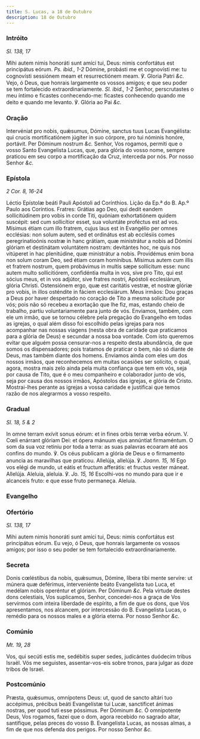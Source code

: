 ```yaml
---
title: S. Lucas, a 18 de Outubro
description: 18 de Outubro
---
```


### Intróito

_Sl. 138, 17_

<div class="grid grid-cols-2 gap-5">
  <span class="text-justify">
    Mihi autem nimis honoráti sunt amíci tui, Deus: nimis confortátus est
    principátus eórum. <em>Ps. ibid., 1-2</em> Dómine, probásti me et cognovísti
    me: tu cognovísti sessiónem meam et resurrectiónem meam. ℣. Gloria Patri
    <em>&c.</em>
  </span>
  <span class="text-justify">
    Vejo, ó Deus, que honrais largamente os vossos amigos; e que seu poder se
    tem fortalecido extraordinariamente. <em>Sl. ibid., 1-2</em> Senhor,
    perscrutastes o meu íntimo e ficastes conhecendo-me: ficastes conhecendo
    quando me deito e quando me levanto. ℣. Glória ao Pai <em>&c.</em>
  </span>
</div>

### Oração

<div class="grid grid-cols-2 gap-5">
  <span class="text-justify">
    Intervéniat pro nobis, quǽsumus, Dómine, sanctus tuus Lucas Evangélista: qui
    crucis mortificatiónem júgiter in suo córpore, pro tui nóminis honóre,
    portávit. Per Dóminum nostrum <em>&c.</em>
  </span>
  <span class="text-justify">
    Senhor, Vos rogamos, permiti que o vosso Santo Evangelista Lucas, que, para
    glória do vosso nome, sempre praticou em seu corpo a mortificação da Cruz,
    interceda por nós. Por nosso Senhor <em>&c.</em>
  </span>
</div>

### Epístola

_2 Cor. 8, 16-24_

<div class="grid grid-cols-2 gap-5">
  <span class="text-justify">
    Léctio Epístolæ beáti Pauli Apóstoli ad Corínthios.
  </span>
  <span class="text-justify">
    Lição da Ep.ª do B. Ap.º Paulo aos Coríntios.
  </span>
  <span class="text-justify">
    Fratres: Grátias ago Deo, qui dedit eandem sollicitúdinem pro vobis in corde
    Titi, quóniam exhortatiónem quidem suscépit: sed cum sollicítior esset, sua
    voluntáte proféctus est ad vos. Mísimus étiam cum illo fratrem, cujus laus
    est in Evangélio per omnes ecclésias: non solum autem, sed et ordinátus est
    ab ecclésiis comes peregrinatioónis nostræ in hanc grátiam, quæ ministrátur
    a nobis ad Dómini glóriam et destinátam voluntátem nostram: devitántes hoc,
    ne quis nos vitúperet in hac plenitúdine, quæ ministrátur a nobis.
    Providémus enim bona non solum coram Deo, sed étiam coram homínibus. Mísimus
    autem cum illis et fratrem nostrum, quem probávimus in multis sæpe
    sollícitum esse: nunc autem multo sollicitiórem, confidéntia multa in vos,
    sive pro Tito, qui est sócius meus, et in vos adjútor, sive fratres nostri,
    Apóstoli ecclesiárum, glória Christi. Ostensiónem ergo, quæ est caritátis
    vestræ, et nostræ glóriæ pro vobis, in illos osténdite in fáciem
    ecclesiárum.
  </span>
  <span class="text-justify">
    Meus irmãos: Dou graças a Deus por haver despertado no coração de Tito a
    mesma solicitude por vós; pois não só recebeu a exortação que lhe fiz, mas,
    estando cheio de trabalho, partiu voluntariamente para junto de vós.
    Enviamos, também, com ele um irmão, que se tornou célebre pela pregação do
    Evangelho em todas as igrejas, o qual além disso foi escolhido pelas igrejas
    para nos acompanhar nas nossas viagens (nesta obra de caridade que
    praticamos para a glória de Deus) e secundar a nossa boa vontade. Com isto
    queremos evitar que alguém possa censurar-nos a respeito desta abundância,
    de que somos os dispensadores; pois tratamos de praticar o bem, não só
    diante de Deus, mas também diante dos homens. Enviamos ainda com eles um dos
    nossos irmãos, que reconhecemos em muitas ocasiões ser solícito, o qual,
    agora, mostra mais zelo ainda pela muita confiança que tem em vós, seja por
    causa de Tito, que é o meu companheiro e colaborador junto de vós, seja por
    causa dos nossos irmãos, Apóstolos das igrejas, e glória de Cristo.
    Mostrai-lhes perante as igrejas a vossa caridade e justificai que temos
    razão de nos alegrarmos a vosso respeito.
  </span>
</div>

### Gradual

_Sl. 18, 5 & 2_

<div class="grid grid-cols-2 gap-5">
  <span class="text-justify">
    In omne terram exívit sonus eórum: et in fines orbis terræ verba eórum. V.
    Cœli enárrant glóriam Dei: et ópera mánuum ejus annúntiat firmaméntum.
  </span>
  <span class="text-justify">
    O som da sua voz retiniu por toda a terra: as suas palavras ecoaram até aos
    confins do mundo. ℣. Os céus publicam a glória de Deus e o firmamento
    anuncia as maravilhas que praticou.
  </span>
  <span class="text-justify">
    Allelúja, allelúja. ℣. <em>Joann. 15, 16</em> Ego vos elégi de mundo, ut
    eátis et fructum afferátis: et fructus vester máneat. Allelúja.
  </span>
  <span class="text-justify">
    Aleluia, aleluia. ℣. <em>Jo. 15, 16</em> Escolhi-vos no mundo para que ir e
    alcanceis fruto: e que esse fruto permaneça. Aleluia.
  </span>
</div>

### Evangelho


<LinkCard href="/missal/santos/02-06-1#evangelho" title="S. Tito, B. e Conf." />

### Ofertório

_Sl. 138, 17_

<div class="grid grid-cols-2 gap-5">
  <span class="text-justify">
    Mihi autem nimis honoráti sunt amíci tui, Deus: nimis confortátus est
    principátus eórum.
  </span>
  <span class="text-justify">
    Eu vejo, ó Deus, que honrais largamente os vossos amigos; por isso o seu
    poder se tem fortalecido extraordinariamente.
  </span>
</div>

### Secreta

<div class="grid grid-cols-2 gap-5">
  <span class="text-justify">
    Donis cœléstibus da nobis, quǽsumus, Dómine, líbera tibi mente servíre: ut
    múnera quæ deférimus, interveniénte beáto Evangelísta tuo Luca, et medélam
    nobis operéntur et glóriam. Per Dóminum <em>&c.</em>
  </span>
  <span class="text-justify">
    Pela virtude destes dons celestiais, Vos suplicamos, Senhor, concedei-nos a
    graça de Vos servirmos com inteira liberdade de espírito, a fim de que os
    dons, que Vos apresentamos, nos alcancem, por intercessão do B. Evangelista
    Lucas, o remédio para os nossos males e a glória eterna. Por nosso Senhor
    <em>&c.</em>
  </span>
</div>

### Comúnio

_Mt. 19, 28_

<div class="grid grid-cols-2 gap-5">
  <span class="text-justify">
    Vos, qui secúti estis me, sedébitis super sedes, judicántes duódecim tribus
    Israël.
  </span>
  <span class="text-justify">
    Vós me seguistes, assentar-vos-eis sobre tronos, para julgar as doze tribos
    de Israel.
  </span>
</div>

### Postcomúnio

<div class="grid grid-cols-2 gap-5">
  <span class="text-justify">
    Præsta, quǽsumus, omnípotens Deus: ut, quod de sancto altári tuo accépimus,
    précibus beáti Evangelístæ tui Lucæ, sanctíficet ánimas nostras, per quod
    tuti esse póssimus. Per Dóminum <em>&c.</em>
  </span>
  <span class="text-justify">
    Ó omnipotente Deus, Vos rogamos, fazei que o dom, agora recebido no sagrado
    altar, santifique, pelas preces do vosso B. Evangelista Lucas, as nossas
    almas, a fim de que nos defenda dos perigos. Por nosso Senhor <em>&c.</em>
  </span>
</div>
